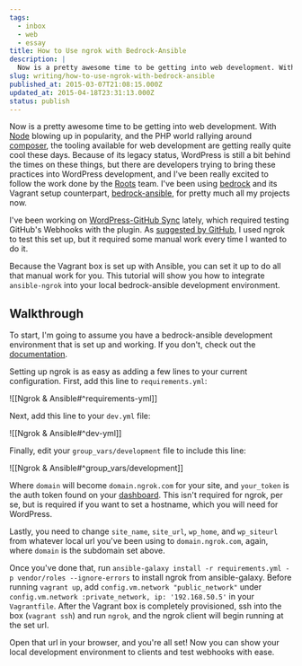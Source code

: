 ```yaml
---
tags:
  - inbox
  - web
  - essay
title: How to Use ngrok with Bedrock-Ansible
description: |
  Now is a pretty awesome time to be getting into web development. With Node blowing up in popularity, and the PHP world rallying around composer, the tooling available for web development are getting really quite cool these days. Because of its legacy status, WordPress is still a bit behind the times on these things, but \[…]
slug: writing/how-to-use-ngrok-with-bedrock-ansible
published_at: 2015-03-07T21:08:15.000Z
updated_at: 2015-04-18T23:31:13.000Z
status: publish
---
```

Now is a pretty awesome time to be getting into web development. With [Node](http://nodejs.org/) blowing up in popularity, and the PHP world rallying around [composer](https://getcomposer.org/), the tooling available for web development are getting really quite cool these days. Because of its legacy status, WordPress is still a bit behind the times on these things, but there are developers trying to bring these practices into WordPress development, and I've been really excited to follow the work done by the [Roots](http://roots.io) team. I've been using [bedrock](https://github.com/roots/bedrock) and its Vagrant setup counterpart, [bedrock-ansible](https://github.com/roots/bedrock-ansible), for pretty much all my projects now.

I've been working on [WordPress-GitHub Sync](https://github.com/benbalter/wordpress-github-sync) lately, which required testing GitHub's Webhooks with the plugin. As [suggested by GitHub](https://developer.github.com/webhooks/configuring/), I used ngrok to test this set up, but it required some manual work every time I wanted to do it.

Because the Vagrant box is set up with Ansible, you can set it up to do all that manual work for you. This tutorial will show you how to integrate `ansible-ngrok` into your local bedrock-ansible development environment.

## Walkthrough

To start, I'm going to assume you have a bedrock-ansible development environment that is set up and working. If you don't, check out the [documentation](https://github.com/roots/bedrock-ansible/blob/master/README.md).

Setting up ngrok is as easy as adding a few lines to your current configuration. First, add this line to `requirements.yml`:

!\[\[Ngrok & Ansible#^requirements-yml]]

Next, add this line to your `dev.yml` file:

!\[\[Ngrok & Ansible#^dev-yml]]

Finally, edit your `group_vars/development` file to include this line:

!\[\[Ngrok & Ansible#^group\_vars/development]]

Where `domain` will become `domain.ngrok.com` for your site, and `your_token` is the auth token found on your [dashboard](https://ngrok.com/dashboard). This isn't required for ngrok, per se, but is required if you want to set a hostname, which you will need for WordPress.

Lastly, you need to change `site_name`, `site_url`, `wp_home`, and `wp_siteurl` from whatever local url you've been using to `domain.ngrok.com`, again, where `domain` is the subdomain set above.

Once you've done that, run `ansible-galaxy install -r requirements.yml -p vendor/roles --ignore-errors` to install ngrok from ansible-galaxy. Before running `vagrant up`, add `config.vm.network "public_network"` under `config.vm.network :private_network, ip: '192.168.50.5'` in your `Vagrantfile`. After the Vagrant box is completely provisioned, ssh into the box (`vagrant ssh`) and run `ngrok`, and the ngrok client will begin running at the set url.

Open that url in your browser, and you're all set! Now you can show your local development environment to clients and test webhooks with ease.
